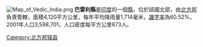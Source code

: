 [[Image:Map_of_Vedic_India.png|thumb]]
'''巴雷利縣'''是[[印度|印度]]的一個[[縣|縣]]，位於該國北部，由[[北方邦|北方邦]]負責管轄，面積4,120平方公里，每年平均降雨量1,714毫米，[[識字率|識字率]]為60.52%，2001年人口3,598,701，人口密度每平方公里873人。

{{Coord|28|25|N|79|23|E|region:IN_type:adm2nd|display=title}}

{{北方邦行政区划小作品}}
[[Category:北方邦辖县|Category:北方邦辖县]]